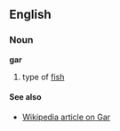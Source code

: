 ==English==
===Noun===
'''gar'''
# type of [[fish]]

====See also====
*[[en:gar|Wikipedia article on Gar]]